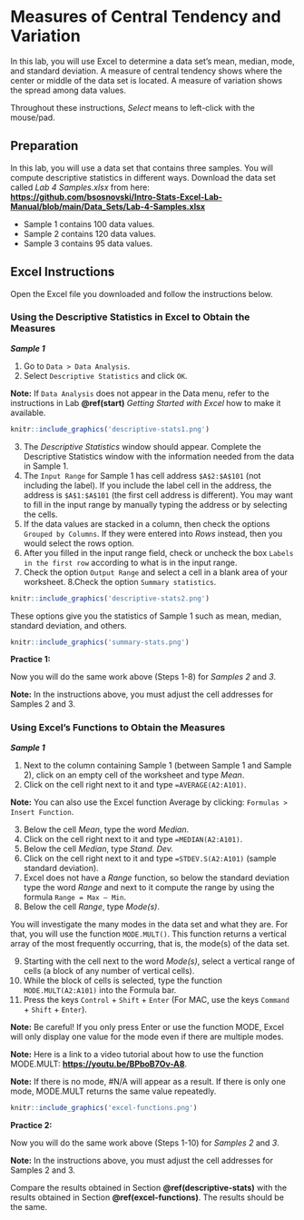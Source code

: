 # Measures of Central Tendency and Variation

In this lab, you will use Excel to determine a data set's mean, median, mode, and standard deviation. A measure of central tendency shows where the center or middle of the data set is located. A measure of variation shows the spread among data values.

Throughout these instructions, *Select* means to left-click with the mouse/pad.

## Preparation
In this lab, you will use a data set that contains three samples. You will compute descriptive statistics in different ways. Download the data set called *Lab 4 Samples.xlsx* from here:  [**https://github.com/bsosnovski/Intro-Stats-Excel-Lab-Manual/blob/main/Data_Sets/Lab-4-Samples.xlsx**](https://github.com/bsosnovski/Intro-Stats-Excel-Lab-Manual/blob/main/Data_Sets/Lab-4-Samples.xlsx)

* Sample 1 contains 100 data values.
* Sample 2 contains 120 data values.
* Sample 3 contains 95 data values.

## Excel Instructions

Open the Excel file you downloaded and follow the instructions below.

### Using the Descriptive Statistics in Excel to Obtain the Measures {#descriptive-stats}

***Sample 1***

1. Go to `Data > Data Analysis`.
2. Select `Descriptive Statistics` and click `OK`. 

**Note:** If `Data Analysis` does not appear in the Data menu, refer to the instructions in Lab **\@ref(start)** *Getting Started with Excel* how to make it available. 

```r
knitr::include_graphics('descriptive-stats1.png')
```

3. The *Descriptive Statistics* window should appear. Complete the Descriptive Statistics window with the information needed from the data in Sample 1.
4. The `Input Range` for Sample 1 has cell address `$A$2:$A$101` (not including the label). If you include the label cell in the address, the address is `$A$1:$A$101` (the first cell address is different). You may want to fill in the input range by manually typing the address or by selecting the cells. 
5. If the data values are stacked in a column, then check the options `Grouped by Columns`. If they were entered into *Rows* instead, then you would select the rows option.
6. After you filled in the input range field, check or uncheck the box `Labels in the first row` according to what is in the input range.
7. Check the option `Output Range` and select a cell in a blank area of your worksheet.
8.Check the option `Summary statistics`. 

```r
knitr::include_graphics('descriptive-stats2.png')
```

These options give you the statistics of Sample 1 such as mean, median, standard deviation, and others.

```r
knitr::include_graphics('summary-stats.png')
```

**Practice 1:**

Now you will do the same work above (Steps 1-8) for *Samples 2* and *3*. 

**Note:** In the instructions above, you must adjust the cell addresses for Samples 2 and 3.

### Using Excel’s Functions to Obtain the Measures {#excel-functions}

***Sample 1***

1. Next to the column containing Sample 1 (between Sample 1 and Sample 2), click on an empty cell of the worksheet and type *Mean*.
2. Click on the cell right next to it and type `=AVERAGE(A2:A101)`.

**Note:** You can also use the Excel function Average by clicking: `Formulas > Insert Function`.

3. Below the cell *Mean*, type the word *Median*.
4. Click on the cell right next to it and type `=MEDIAN(A2:A101)`.
5. Below the cell *Median*, type *Stand. Dev.*
6. Click on the cell right next to it and type `=STDEV.S(A2:A101)` (sample standard deviation).
7. Excel does not have a *Range* function, so below the standard deviation type the word *Range* and next to it compute the range by using the formula `Range = Max – Min`.
8. Below the cell *Range*, type *Mode(s)*.

You will investigate the many modes in the data set and what they are. For that, you will use the function `MODE.MULT()`. This function returns a vertical array of the most frequently occurring, that is, the mode(s) of the data set. 

9. Starting with the cell next to the word *Mode(s)*, select a vertical range of cells (a block of any number of vertical cells).
10. While the block of cells is selected, type the function `MODE.MULT(A2:A101)` into the Formula bar.
11. Press the keys `Control` + `Shift` + `Enter` (For MAC, use the keys `Command` + `Shift` + `Enter`).

**Note:** Be careful! If you only press Enter or use the function MODE, Excel will only display one value for the mode even if there are multiple modes. 

**Note:** Here is a link to a video tutorial about how to use the function MODE.MULT: [**https://youtu.be/BPboB7Ov-A8**](https://youtu.be/BPboB7Ov-A8).

**Note:** If there is no mode, #N/A will appear as a result. If there is only one mode, MODE.MULT returns the same value repeatedly.

```r
knitr::include_graphics('excel-functions.png')
```

**Practice 2:**

Now you will do the same work above (Steps 1-10) for *Samples 2* and *3*. 

**Note:** In the instructions above, you must adjust the cell addresses for Samples 2 and 3.

Compare the results obtained in Section **\@ref(descriptive-stats)** with the results obtained in Section **\@ref(excel-functions)**. The results should be the same.



